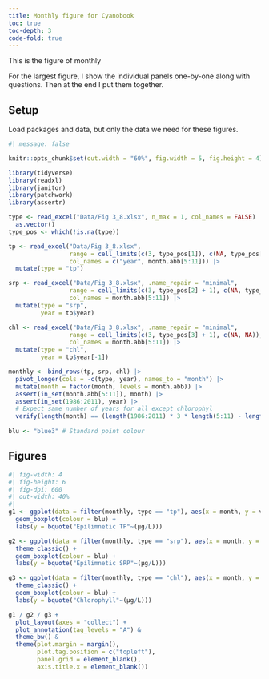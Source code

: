 ```yaml
---
title: Monthly figure for Cyanobook
toc: true
toc-depth: 3
code-fold: true
---
```


This is the figure of monthly

For the largest figure, I show the individual panels one-by-one along with questions.
Then at the end I put them together. 

## Setup

Load packages and data, but only the data we need for these figures.

```r
#| message: false

knitr::opts_chunk$set(out.width = "60%", fig.width = 5, fig.height = 4)

library(tidyverse)
library(readxl)
library(janitor)
library(patchwork)
library(assertr)

type <- read_excel("Data/Fig 3_8.xlsx", n_max = 1, col_names = FALSE) |>
  as.vector()
type_pos <- which(!is.na(type))

tp <- read_excel("Data/Fig 3_8.xlsx",
                 range = cell_limits(c(3, type_pos[1]), c(NA, type_pos[2]-1)),
                 col_names = c("year", month.abb[5:11])) |>
  mutate(type = "tp")

srp <- read_excel("Data/Fig 3_8.xlsx", .name_repair = "minimal",
                 range = cell_limits(c(3, type_pos[2] + 1), c(NA, type_pos[3]-1)),
                 col_names = month.abb[5:11]) |>
  mutate(type = "srp", 
         year = tp$year)

chl <- read_excel("Data/Fig 3_8.xlsx", .name_repair = "minimal",
                 range = cell_limits(c(3, type_pos[3] + 1), c(NA, NA)),
                 col_names = month.abb[5:11]) |>
  mutate(type = "chl",
         year = tp$year[-1])

monthly <- bind_rows(tp, srp, chl) |>
  pivot_longer(cols = -c(type, year), names_to = "month") |>
  mutate(month = factor(month, levels = month.abb)) |>
  assert(in_set(month.abb[5:11]), month) |>
  assert(in_set(1986:2011), year) |>
  # Expect same number of years for all except chlorophyl
  verify(length(month) == (length(1986:2011) * 3 * length(5:11) - length(5:11)))
  
blu <- "blue3" # Standard point colour
```


## Figures

```r
#| fig-width: 4
#| fig-height: 6
#| fig-dpi: 600
#| out-width: 40%
#| 
g1 <- ggplot(data = filter(monthly, type == "tp"), aes(x = month, y = value)) +
  geom_boxplot(colour = blu) +
  labs(y = bquote("Epilimnetic TP"~(µg/L)))

g2 <- ggplot(data = filter(monthly, type == "srp"), aes(x = month, y = value)) +
  theme_classic() +
  geom_boxplot(colour = blu) +
  labs(y = bquote("Epilimnetic SRP"~(µg/L)))

g3 <- ggplot(data = filter(monthly, type == "chl"), aes(x = month, y = value)) +
  theme_classic() +
  geom_boxplot(colour = blu) +
  labs(y = bquote("Chlorophyll"~(µg/L)))

g1 / g2 / g3 +
  plot_layout(axes = "collect") +
  plot_annotation(tag_levels = "A") &
  theme_bw() &
  theme(plot.margin = margin(), 
        plot.tag.position = c("topleft"), 
        panel.grid = element_blank(),
        axis.title.x = element_blank())
  
```

